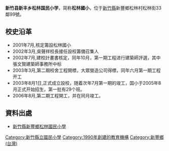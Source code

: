 '''新竹县新丰乡松林国民小学'''，简称'''松林國小'''，位于[[新竹縣|新竹縣]]新豐鄉松林村松林街33鄰99號。

==校史沿革==
*2001年7月,核定籌設松林國小
*2002年3月,吳聲祥校長接任設校籌備召集人
*2002年7月,建校計畫書核定，同年10月，第一期工程进行建築師評選，其中張文賢建築師事務所中标
*2003年3月,第二期校舍工程開標，大眾營造公司得標，同年六月第一期工程开工
*2003年8月1日,正式成立設校，随着次年7月第一期的竣工，国小于2005年8月正式开始招生，第一批有29个班。
*2006年8月,第二期工程開工，并在同月竣工。

==資料出處==
*[https://clps.hcc.edu.tw/ 新竹縣新豐鄉松林國民小學] {{Wayback|url=https://clps.hcc.edu.tw/ |date=20220418005640 }}

{{新竹縣國民中小學}}

[[Category:新竹縣立國民小學|Category:新竹縣立國民小學]]
[[Category:1990年創建的教育機構|Category:1990年創建的教育機構]]
[[Category:新豐鄉_(台灣)|Category:新豐鄉 (台灣)]]